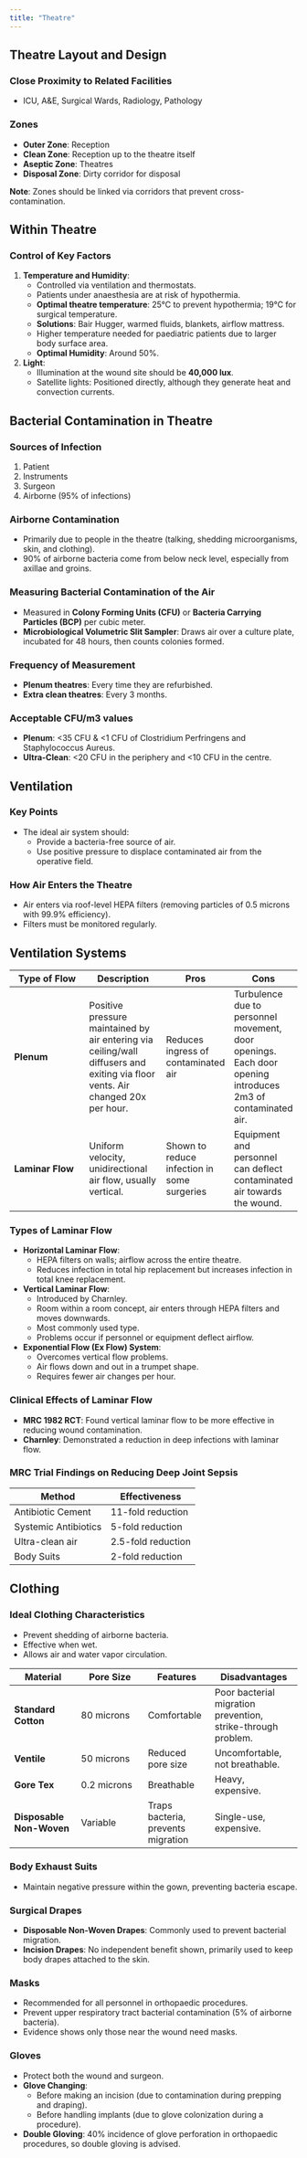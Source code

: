 ```yaml
---
title: "Theatre"
---
```


## Theatre Layout and Design

### Close Proximity to Related Facilities

-   ICU, A&E, Surgical Wards, Radiology, Pathology

### Zones

-   **Outer Zone**: Reception
-   **Clean Zone**: Reception up to the theatre itself
-   **Aseptic Zone**: Theatres
-   **Disposal Zone**: Dirty corridor for disposal

**Note**: Zones should be linked via corridors that prevent cross-contamination.

## Within Theatre

### Control of Key Factors

1.  **Temperature and Humidity**:
    -   Controlled via ventilation and thermostats.
    -   Patients under anaesthesia are at risk of hypothermia.
    -   **Optimal theatre temperature**: 25°C to prevent hypothermia; 19°C for surgical temperature.
    -   **Solutions**: Bair Hugger, warmed fluids, blankets, airflow mattress.
    -   Higher temperature needed for paediatric patients due to larger body surface area.
    -   **Optimal Humidity**: Around 50%.
2.  **Light**:
    -   Illumination at the wound site should be **40,000 lux**.
    -   Satellite lights: Positioned directly, although they generate heat and convection currents.

## Bacterial Contamination in Theatre

### Sources of Infection

1.  Patient
2.  Instruments
3.  Surgeon
4.  Airborne (95% of infections)

### Airborne Contamination

-   Primarily due to people in the theatre (talking, shedding microorganisms, skin, and clothing).
-   90% of airborne bacteria come from below neck level, especially from axillae and groins.

### Measuring Bacterial Contamination of the Air

-   Measured in **Colony Forming Units (CFU)** or **Bacteria Carrying Particles (BCP)** per cubic meter.
-   **Microbiological Volumetric Slit Sampler**: Draws air over a culture plate, incubated for 48 hours, then counts colonies formed.

### Frequency of Measurement

-   **Plenum theatres**: Every time they are refurbished.
-   **Extra clean theatres**: Every 3 months.

### Acceptable CFU/m3 values

-   **Plenum**: \<35 CFU & \<1 CFU of Clostridium Perfringens and Staphylococcus Aureus.
-   **Ultra-Clean**: \<20 CFU in the periphery and \<10 CFU in the centre.

## Ventilation

### Key Points

-   The ideal air system should:
    -   Provide a bacteria-free source of air.
    -   Use positive pressure to displace contaminated air from the operative field.

### How Air Enters the Theatre

-   Air enters via roof-level HEPA filters (removing particles of 0.5 microns with 99.9% efficiency).
-   Filters must be monitored regularly.

## Ventilation Systems

| Type of Flow | Description | Pros | Cons |
|----------------------|---------------------|---------------|---------------|
| **Plenum** | Positive pressure maintained by air entering via ceiling/wall diffusers and exiting via floor vents. Air changed 20x per hour. | Reduces ingress of contaminated air | Turbulence due to personnel movement, door openings. Each door opening introduces 2m3 of contaminated air. |
| **Laminar Flow** | Uniform velocity, unidirectional air flow, usually vertical. | Shown to reduce infection in some surgeries | Equipment and personnel can deflect contaminated air towards the wound. |

### Types of Laminar Flow

-   **Horizontal Laminar Flow**:
    -   HEPA filters on walls; airflow across the entire theatre.
    -   Reduces infection in total hip replacement but increases infection in total knee replacement.
-   **Vertical Laminar Flow**:
    -   Introduced by Charnley.
    -   Room within a room concept, air enters through HEPA filters and moves downwards.
    -   Most commonly used type.
    -   Problems occur if personnel or equipment deflect airflow.
-   **Exponential Flow (Ex Flow) System**:
    -   Overcomes vertical flow problems.
    -   Air flows down and out in a trumpet shape.
    -   Requires fewer air changes per hour.

### Clinical Effects of Laminar Flow

-   **MRC 1982 RCT**: Found vertical laminar flow to be more effective in reducing wound contamination.
-   **Charnley**: Demonstrated a reduction in deep infections with laminar flow.

### MRC Trial Findings on Reducing Deep Joint Sepsis

| Method               | Effectiveness      |
|----------------------|--------------------|
| Antibiotic Cement    | 11-fold reduction  |
| Systemic Antibiotics | 5-fold reduction   |
| Ultra-clean air      | 2.5-fold reduction |
| Body Suits           | 2-fold reduction   |

## Clothing

### Ideal Clothing Characteristics

-   Prevent shedding of airborne bacteria.
-   Effective when wet.
-   Allows air and water vapor circulation.

| Material | Pore Size | Features | Disadvantages |
|-----------------|-----------------|-----------------|----------------------|
| **Standard Cotton** | 80 microns | Comfortable | Poor bacterial migration prevention, strike-through problem. |
| **Ventile** | 50 microns | Reduced pore size | Uncomfortable, not breathable. |
| **Gore Tex** | 0.2 microns | Breathable | Heavy, expensive. |
| **Disposable Non-Woven** | Variable | Traps bacteria, prevents migration | Single-use, expensive. |

### Body Exhaust Suits

-   Maintain negative pressure within the gown, preventing bacteria escape.

### Surgical Drapes

-   **Disposable Non-Woven Drapes**: Commonly used to prevent bacterial migration.
-   **Incision Drapes**: No independent benefit shown, primarily used to keep body drapes attached to the skin.

### Masks

-   Recommended for all personnel in orthopaedic procedures.
-   Prevent upper respiratory tract bacterial contamination (5% of airborne bacteria).
-   Evidence shows only those near the wound need masks.

### Gloves

-   Protect both the wound and surgeon.
-   **Glove Changing**:
    -   Before making an incision (due to contamination during prepping and draping).
    -   Before handling implants (due to glove colonization during a procedure).
-   **Double Gloving**: 40% incidence of glove perforation in orthopaedic procedures, so double gloving is advised.
